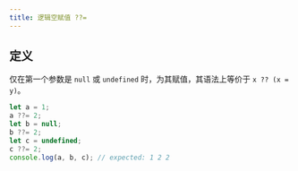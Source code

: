 ```yaml
---
title: 逻辑空赋值 ??=
---
```


## 定义

仅在第一个参数是 `null` 或 `undefined` 时，为其赋值，其语法上等价于 `x ?? (x = y)`。

```javascript title="JavaScript" showLineNumbers
let a = 1;
a ??= 2;
let b = null;
b ??= 2;
let c = undefined;
c ??= 2;
console.log(a, b, c); // expected: 1 2 2
```
